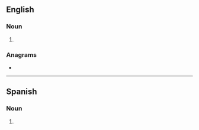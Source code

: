 ==English==

===Noun===
{{head|en|noun form}}

# {{plural of|en|vaquita}}

===Anagrams===
* {{anagrams|en|a=aaiqstuv|aquavits}}

----

==Spanish==

===Noun===
{{head|es|noun form|g=f-p}}

# {{noun form of|es|vaquita||p}}